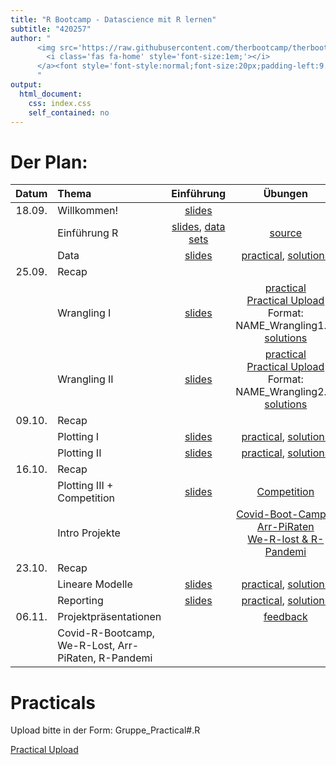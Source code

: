 ```yaml
---
title: "R Bootcamp - Datascience mit R lernen"
subtitle: "420257"
author: "
      <img src='https://raw.githubusercontent.com/therbootcamp/therbootcamp.github.io/master/_sessions/_image/by-sa.png' style= 'height:16.7px;vertical-align:baseline'/><a href='https://therbootcamp.github.io'>
        <i class='fas fa-home' style='font-size:1em;'></i>
      </a><font style='font-style:normal;font-size:20px;padding-left:9.3px'>HS 2020</font>
      "
output:
  html_document:
    css: index.css
    self_contained: no
---
```


# Der Plan: 

|Datum|Thema|Einführung|Übungen|
|:--:|:-|:--:|:--:|
|18.09.| Willkommen! | [slides](_sessions/Welcome/Welcome.html) | | 
|      | Einführung R | [slides](_sessions/IntroToR/IntroToR.html), [data sets](https://michaelschulte.github.io/RBootcamp_HS2020/1_Data/TheRBootcamp_HS2020_data.zip) | [source](_sessions/IntroToR/IntroToR_interactive.R) |
|      | Data | [slides](_sessions/Data/Data.html) | [practical](_sessions/Data/Data_practical.html), [solutions](_sessions/Data/Data_practical_solutions.html)|
|25.09.| Recap | | | 
|| Wrangling I | [slides](_sessions/Wrangling/Wrangling.html) |  [practical](_sessions/Wrangling/Wrangling_practical.html) <br> [Practical Upload](https://www.dropbox.com/request/G8GcXUsYXDdvNq2QlRf5) Format: NAME_Wrangling1.R, [solutions](_sessions/Wrangling/Wrangling_practical_solutions.html)| 
|      | Wrangling II | [slides](_sessions/WranglingII/WranglingII.html) | [practical](_sessions/WranglingII/WranglingII_practical.html)  <br> [Practical Upload](https://www.dropbox.com/request/G8GcXUsYXDdvNq2QlRf5) Format: NAME_Wrangling2.R, [solutions](_sessions/WranglingII/WranglingII_practical_solutions.html)|
|09.10.| Recap | | | 
|| Plotting I | [slides](_sessions/PlottingI/PlottingI.html) | [practical](_sessions/PlottingI/PlottingI_practicaI.html), [solutions](_sessions/PlottingI/PlottingI_practicaI_solutions.html)| 
|| Plotting II | [slides](_sessions/PlottingII/PlottingII.html) | [practical](_sessions/PlottingII/PlottingII_practical.html), [solutions](_sessions/PlottingII/PlottingII_practical_solutions.html)|
|16.10.| Recap | | | 
|| Plotting III + Competition | [slides](_sessions/PlottingIII/PlottingIII.html)| [Competition](_sessions/PlottingIII/Competition.html)| |
|| Intro Projekte||[Covid-Boot-Camp & Arr-PiRaten](_sessions/Project/FinalProject_Medicine.html) <br> [We-R-lost & R-Pandemi](_sessions/Project/FinalProject_Clinical.html)||
|23.10.| Recap | | | 
|| Lineare Modelle |[slides](_sessions/LinearModelsI/LinearModelsI.html)| [practical](_sessions/LinearModelsI/LinearModelsI_practical.html), [solutions](_sessions/LinearModelsI/LinearModelsI_practical_solutions.html)| |
|| Reporting | [slides](_sessions/Reporting/Reporting.html)| [practical](_sessions/Reporting/Reporting_practical.html), [solutions](_sessions/Reporting/Reporting_practical_solutions.html)||
|06.11.| Projektpräsentationen | | [feedback](https://forms.gle/38LagXxyH2cMHynt8)| 
|| Covid-R-Bootcamp, We-R-Lost, Arr-PiRaten, R-Pandemi |  | <!--- [Medicine](_sessions/FinalProject/FinalProject_Medicine.html), [Clinical](_sessions/FinalProject/FinalProject_Clinical.html)--->| |


# Practicals

Upload bitte in der Form: Gruppe_Practical#.R

[Practical Upload](https://www.dropbox.com/request/G8GcXUsYXDdvNq2QlRf5)

<!---

|  | Day 1<br>Fundamentals| Day 2<br>Analysis| Day 3<br>Reporting| 
|:--|:-------------|:-------------|:-------------|
|0| Welcome!<br>[Folien](_sessions/Welcome/Welcome.html) | Recap I<br>[Folien](_sessions/Recap/Recap.html)| Recap II<br>[Folien](_sessions/RecapII/RecapII.html)|
|1| Intro to R<br>[Folien](_sessions/IntroToR/IntroToR.html), [source](_sessions/IntroToR/IntroToR_interactive.R) | Statistics I <br>[Folien](_sessions/StatisticsI/StatisticsI.html), [Practical](_sessions/StatisticsI/StatisticsI_Practical.html) | Plotting II <br>[Folien](_sessions/PlottingII/PlottingII.html), [Practical](_sessions/PlottingII/PlottingII.html) |
|2|  Data <br>[Folien](_sessions/Data/Data.html), [Practical](_sessions/Data/Data_Practical.html)| Statistics II<br>[Folien](_sessions/StatisticsII/Statistics.html), [Practical](_sessions/StatisticsII/Statistics_Practical.html)| Reporting<br>[Folien](_sessions/Reporting/Reporting.html), [Practical](_sessions/Reporting/Reporting_Practical.html)|
|3|   Wrangling<br>[Folien](_sessions/Wrangling/Wrangling.html), [Practical](_sessions/Wrangling/Wrangling_Practical.html) | Plotting I<br>[Folien](_sessions/PlottingI/Plotting.html), [Practical](_sessions/PlottingI/Plotting_Practical.html) |Case Studies<br>[Intro](_sessions/CaseStudies/CaseStudies.html)<br>[1: Clinical Trial](_sessions/CaseStudies/Clinical_Data_Case_Study.html)<br>[2: Finance ](_sessions/CaseStudies/Financial_Data_Case_Study.html)|
|4| |  | Next Steps<br> [Folien](_sessions/NextSteps/NextSteps.html) |
<br>



### Agenda


<p align="left"><br>
    <img border="0" alt="Feb2020Schedule" src="_sessions/Welcome/image/schedule.png" style="width:410px">
</p>
--->
